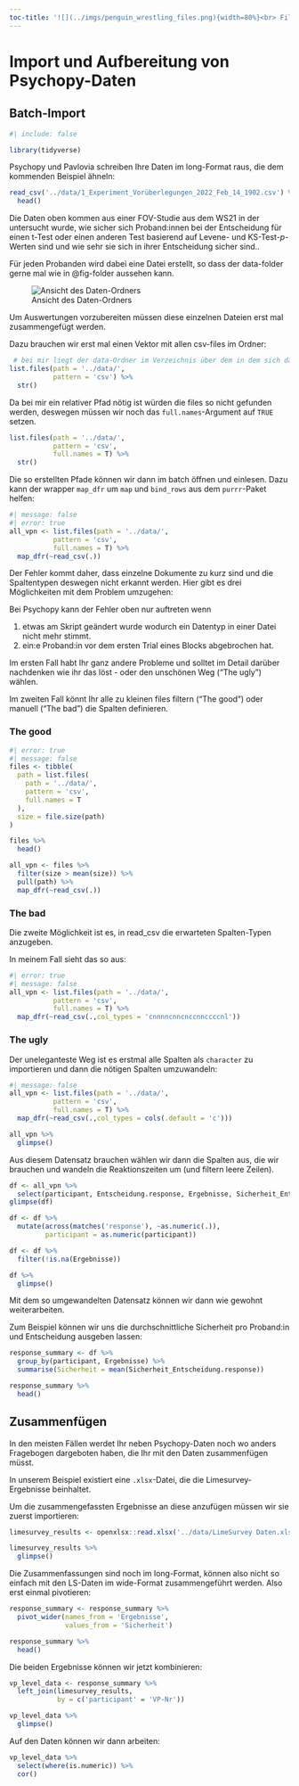 ```yaml
---
toc-title: '![](../imgs/penguin_wrestling_files.png){width=80%}<br> File-Wrangling'
---
```


# Import und Aufbereitung von Psychopy-Daten

## Batch-Import

```r
#| include: false

library(tidyverse)
```

Psychopy und Pavlovia schreiben Ihre Daten im long-Format raus, die dem kommenden Beispiel ähneln:

```r
read_csv('../data/1_Experiment_Vorüberlegungen_2022_Feb_14_1902.csv') %>% 
  head()
```

Die Daten oben kommen aus einer FOV-Studie aus dem WS21 in der untersucht wurde, wie sicher sich Proband:innen bei der Entscheidung für einen t-Test oder einen anderen Test basierend auf Levene- und KS-Test-*p*-Werten sind und wie sehr sie sich in ihrer Entscheidung sicher sind..

Für jeden Probanden wird dabei eine Datei erstellt, so dass der data-folder gerne mal wie in @fig-folder aussehen kann.

![Ansicht des Daten-Ordners](../imgs/folder.png){#fig-folder}

Um Auswertungen vorzubereiten müssen diese einzelnen Dateien erst mal zusammengefügt werden.

Dazu brauchen wir erst mal einen Vektor mit allen csv-files im Ordner:

```r
 # bei mir liegt der data-Ordner im Verzeichnis über dem in dem sich das Skript befindet
list.files(path = '../data/',
           pattern = 'csv') %>% 
  str()
```

Da bei mir ein relativer Pfad nötig ist würden die files so nicht gefunden werden, deswegen müssen wir noch das `full.names`-Argument auf `TRUE` setzen.

```r
list.files(path = '../data/',
           pattern = 'csv',
           full.names = T) %>% 
  str()
```

Die so erstellten Pfade können wir dann im batch öffnen und einlesen. Dazu kann der wrapper `map_dfr` um `map` und `bind_rows` aus dem `purrr`-Paket helfen:

```r
#| message: false
#| error: true
all_vpn <- list.files(path = '../data/',
           pattern = 'csv',
           full.names = T) %>% 
  map_dfr(~read_csv(.))
```

Der Fehler kommt daher, dass einzelne Dokumente zu kurz sind und die Spaltentypen deswegen nicht erkannt werden. Hier gibt es drei Möglichkeiten mit dem Problem umzugehen:

Bei Psychopy kann der Fehler oben nur auftreten wenn

1. etwas am Skript geändert wurde wodurch ein Datentyp in einer Datei nicht mehr stimmt. 
2. ein:e Proband:in vor dem ersten Trial eines Blocks abgebrochen hat.

Im ersten Fall habt Ihr ganz andere Probleme und solltet im Detail darüber nachdenken wie ihr das löst - oder den unschönen Weg ("The ugly") wählen.

Im zweiten Fall könnt Ihr alle zu kleinen files filtern ("The good") oder manuell ("The bad") die Spalten definieren.

:::{.panel-tabset}
### The good{#sec-good}


```r
#| error: true
#| message: false
files <- tibble(
  path = list.files(
    path = '../data/',
    pattern = 'csv',
    full.names = T
  ),
  size = file.size(path)
)

files %>% 
  head()

all_vpn <- files %>% 
  filter(size > mean(size)) %>% 
  pull(path) %>% 
  map_dfr(~read_csv(.))
```

### The bad{#sec-bad}

Die zweite Möglichkeit ist es, in read_csv die erwarteten Spalten-Typen anzugeben.

In meinem Fall sieht das so aus:

```r
#| error: true
#| message: false
all_vpn <- list.files(path = '../data/',
           pattern = 'csv',
           full.names = T) %>% 
  map_dfr(~read_csv(.,col_types = 'cnnnncnncnccnnccccnl'))
```


### The ugly{#sec-ugly}

Der uneleganteste Weg ist es erstmal alle Spalten als `character` zu importieren und dann die nötigen Spalten umzuwandeln:

```r
#| message: false
all_vpn <- list.files(path = '../data/',
           pattern = 'csv',
           full.names = T) %>% 
  map_dfr(~read_csv(.,col_types = cols(.default = 'c')))

all_vpn %>% 
  glimpse()
```

Aus diesem Datensatz brauchen wählen wir dann die Spalten aus, die wir brauchen und wandeln die Reaktionszeiten um (und filtern leere Zeilen).

```r
df <- all_vpn %>% 
  select(participant, Entscheidung.response, Ergebnisse, Sicherheit_Entscheidung.response, Sicherheit)
glimpse(df)

df <- df %>% 
  mutate(across(matches('response'), ~as.numeric(.)),
         participant = as.numeric(participant))

df <- df %>% 
  filter(!is.na(Ergebnisse))

df %>% 
  glimpse()
```


:::


Mit dem so umgewandelten Datensatz können wir dann wie gewohnt weiterarbeiten.

Zum Beispiel können wir uns die durchschnittliche Sicherheit pro Proband:in und Entscheidung ausgeben lassen:

```r
response_summary <- df %>% 
  group_by(participant, Ergebnisse) %>% 
  summarise(Sicherheit = mean(Sicherheit_Entscheidung.response))

response_summary %>% 
  head()
```


## Zusammenfügen

In den meisten Fällen werdet Ihr neben Psychopy-Daten noch wo anders Fragebogen dargeboten haben, die Ihr mit den Daten zusammenfügen müsst.

In unserem Beispiel existiert eine `.xlsx`-Datei, die die Limesurvey-Ergebnisse beinhaltet.

Um die zusammengefassten Ergebnisse an diese anzufügen müssen wir sie zuerst importieren:

```r
limesurvey_results <- openxlsx::read.xlsx('../data/LimeSurvey Daten.xlsx')

limesurvey_results %>% 
  glimpse()
```

Die Zusammenfassungen sind noch im long-Format, können also nicht so einfach mit den LS-Daten im wide-Format zusammengeführt werden. Also erst einmal pivotieren:

```r
response_summary <- response_summary %>% 
  pivot_wider(names_from = 'Ergebnisse',
              values_from = 'Sicherheit')

response_summary %>% 
  head()
```

Die beiden Ergebnisse können wir jetzt kombinieren:

```r
vp_level_data <- response_summary %>% 
  left_join(limesurvey_results,
            by = c('participant' = 'VP-Nr'))

vp_level_data %>% 
  glimpse()
```

Auf den Daten können wir dann arbeiten:

```r
vp_level_data %>% 
  select(where(is.numeric)) %>% 
  cor()
```




